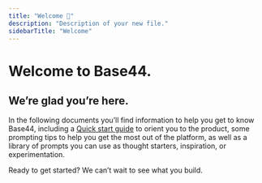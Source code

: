 ```yaml
---
title: "Welcome 👋"
description: "Description of your new file."
sidebarTitle: "Welcome"
---
```


# **Welcome to Base44.**

## **We’re glad you’re here.**

In the following documents you’ll find information to help you get to know Base44, including a [<u>Quick start guide</u>](/Getting-started/Quick-start-guide) to orient you to the product, some prompting tips to help you get the most out of the platform, as well as a library of prompts you can use as thought starters, inspiration, or experimentation.

Ready to get started? We can’t wait to see what you build.